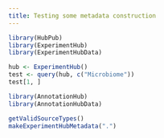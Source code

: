 ```yaml
---
title: Testing some metadata construction
---
```


```r
library(HubPub)
library(ExperimentHub)
library(ExperimentHubData)
```

```r
hub <- ExperimentHub()
test <- query(hub, c("Microbiome"))
test[1, ]
```

```r
library(AnnotationHub)
library(AnnotationHubData)
```

```r
getValidSourceTypes()
makeExperimentHubMetadata(".")
```